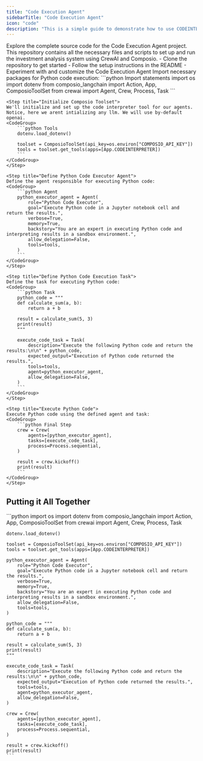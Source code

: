 ```yaml
---
title: "Code Execution Agent"
sidebarTitle: "Code Execution Agent"
icon: "code"
description: "This is a simple guide to demonstrate how to use CODEINTERPRETER tool by composio"
---
```


<Card title="Code Execution Agent GitHub Repository" icon="github" href="https://www.github.com/ComposioHQ/composio/blob/master/python/examples/code_execution_agent/">
  Explore the complete source code for the Code Execution Agent project. This repository contains all the necessary files and scripts to set up and run the investment analysis system using CrewAI and Composio.
  <CardBody>
    - Clone the repository to get started
    - Follow the setup instructions in the README
    - Experiment with and customize the Code Execution Agent
  </CardBody>
</Card>

<Steps>
    <Step title="Import Required Packages">
    Import necessary packages for Python code execution:
    <CodeGroup>
        ```python Import statements
        import os
        import dotenv
        from composio_langchain import Action, App, ComposioToolSet
        from crewai import Agent, Crew, Process, Task
        ```
    </CodeGroup>
    </Step>

    <Step title="Initialize Composio Toolset">
    We'll initialize and set up the code interpreter tool for our agents.
    Notice, here we arent intializing any llm. We will use by-default openai.     
    <CodeGroup>
        ```python Tools
        dotenv.load_dotenv()

        toolset = ComposioToolSet(api_key=os.environ["COMPOSIO_API_KEY"])
        tools = toolset.get_tools(apps=[App.CODEINTERPRETER])
        ```
    </CodeGroup>
    </Step>

    <Step title="Define Python Code Executor Agent">
    Define the agent responsible for executing Python code:
    <CodeGroup>
        ```python Agent 
        python_executor_agent = Agent(
            role="Python Code Executor",
            goal="Execute Python code in a Jupyter notebook cell and return the results.",
            verbose=True,
            memory=True,
            backstory="You are an expert in executing Python code and interpreting results in a sandbox environment.",
            allow_delegation=False,
            tools=tools,
        )
        ```
    </CodeGroup>
    </Step>

    <Step title="Define Python Code Execution Task">
    Define the task for executing Python code:
    <CodeGroup>
        ```python Task
        python_code = """
        def calculate_sum(a, b):
            return a + b

        result = calculate_sum(5, 3)
        print(result)
        """

        execute_code_task = Task(
            description="Execute the following Python code and return the results:\n\n" + python_code,
            expected_output="Execution of Python code returned the results.",
            tools=tools,
            agent=python_executor_agent,
            allow_delegation=False,
        )
        ```
    </CodeGroup>
    </Step>

    <Step title="Execute Python Code">
    Execute Python code using the defined agent and task:
    <CodeGroup>
        ```python Final Step
        crew = Crew(
            agents=[python_executor_agent],
            tasks=[execute_code_task],
            process=Process.sequential,
        )

        result = crew.kickoff()
        print(result)
        ```
    </CodeGroup>
    </Step>

</Steps>

## Putting it All Together

<CodeGroup>
    ```python
    import os
    import dotenv
    from composio_langchain import Action, App, ComposioToolSet
    from crewai import Agent, Crew, Process, Task

    dotenv.load_dotenv()

    toolset = ComposioToolSet(api_key=os.environ["COMPOSIO_API_KEY"])
    tools = toolset.get_tools(apps=[App.CODEINTERPRETER])

    python_executor_agent = Agent(
        role="Python Code Executor",
        goal="Execute Python code in a Jupyter notebook cell and return the results.",
        verbose=True,
        memory=True,
        backstory="You are an expert in executing Python code and interpreting results in a sandbox environment.",
        allow_delegation=False,
        tools=tools,
    )

    python_code = """
    def calculate_sum(a, b):
        return a + b

    result = calculate_sum(5, 3)
    print(result)
    """

    execute_code_task = Task(
        description="Execute the following Python code and return the results:\n\n" + python_code,
        expected_output="Execution of Python code returned the results.",
        tools=tools,
        agent=python_executor_agent,
        allow_delegation=False,
    )

    crew = Crew(
        agents=[python_executor_agent],
        tasks=[execute_code_task],
        process=Process.sequential,
    )

    result = crew.kickoff()
    print(result)
    ```
</CodeGroup>

